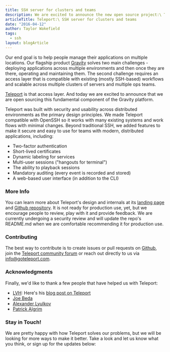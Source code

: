 ```yaml
---
title: SSH server for clusters and teams
description: We are excited to announce the new open source project:\ Teleport, which in some cases can be a modern replacement for OpenSSH.
articleTitle: Teleport:\ SSH server for clusters and teams
date: "2016-04-12"
author: Taylor Wakefield
tags:
  - ssh
layout: blogArticle
---
```



Our end goal is to help people manage their applications on
multiple locations. Our flagship product
[Gravity](https://goteleport.com/) solves two main challenges -
deploying applications across multiple environments and then once they are
there, operating and maintaining them. The second challenge requires an access
layer that is compatible with existing (mostly SSH-based) workflows and
scalable across multiple clusters of servers and multiple ops teams.

[Teleport](https://goteleport.com/) is that access layer. And today we are excited to announce
that we are open sourcing this fundamental component of the Gravity platform.

Teleport was built with security and usability across distributed environments
as the primary design principles. We made Teleport compatible with OpenSSH so
it works with many existing systems and work flows with minimal changes. Beyond
traditional SSH, we added features to make it secure and easy to use for teams
with modern, distributed applications, including:

- Two-factor authentication
- Short-lived certificates
- Dynamic labeling for services
- Multi-user sessions ("hangouts for terminal")
- The ability to playback sessions
- Mandatory auditing (every event is recorded and stored)
- A web-based user interface (in addition to the CLI)

### More Info

You can learn more about Teleport's design and internals at its [landing
page](https://goteleport.com/) and [Github
repository](https://github.com/gravitational/teleport). It is not ready for
production use, yet, but we encourage people to review, play with it and
provide feedback. We are currently undergoing a security review and will update
the repo's README.md when we are comfortable recommending it for production
use.

<EmailSubscribeViolet />

### Contributing

The best way to contribute is to create issues or pull requests on
[Github](https://github.com/gravitational/teleport), join the
[Teleport community forum](https://github.com/gravitational/teleport/discussions) or reach out directly to us via
[info@goteleport.com](mailto:info@goteleport.com).

### Acknowledgments

Finally, we'd like to thank a few people that have helped us with Teleport:

- [LVH](https://www.lvh.io/): Here's his [blog post on Teleport](https://www.lvh.io/posts/introducing-teleport/)
- [Joe Beda](https://www.eightypercent.net/)
- [Alexander Lyulkov](https://www.linkedin.com/in/alexander-lyulkov-64241487)
- [Patrick Algrim](http://www.algrim.co/)

### Stay in Touch!

We are pretty happy with how Teleport solves our problems, but we will be
looking for more ways to make it better. Take a look and let us know what you
think, or sign up for the updates below:
